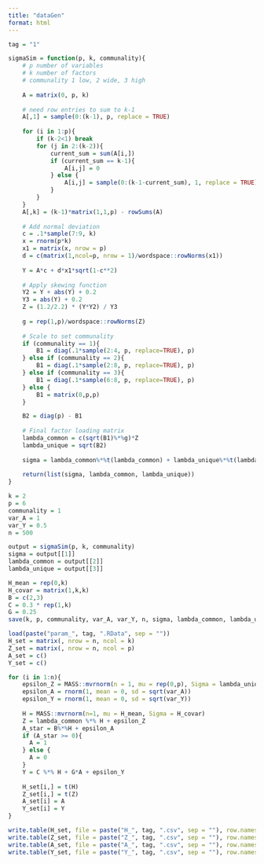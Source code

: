 ```yaml
---
title: "dataGen"
format: html
---
```


```r
tag = "1"
```

```r
sigmaSim = function(p, k, communality){
    # p number of variables
    # k number of factors
    # communality 1 low, 2 wide, 3 high
    
    A = matrix(0, p, k)
    
    # need row entries to sum to k-1
    A[,1] = sample(0:(k-1), p, replace = TRUE)
    
    for (i in 1:p){
        if (k-2<1) break
        for (j in 2:(k-2)){
            current_sum = sum(A[i,])
            if (current_sum == k-1){
                A[i,j] = 0
            } else {
                A[i,j] = sample(0:(k-1-current_sum), 1, replace = TRUE)
            }
        }
    }
    A[,k] = (k-1)*matrix(1,1,p) - rowSums(A)
    
    # Add normal deviation
    c = .1*sample(7:9, k)
    x = rnorm(p*k)
    x1 = matrix(x, nrow = p)
    d = c(matrix(1,ncol=p, nrow = 1)/wordspace::rowNorms(x1))
    
    Y = A*c + d*x1*sqrt(1-c**2)
    
    # Apply skewing function
    Y2 = Y + abs(Y) + 0.2
    Y3 = abs(Y) + 0.2
    Z = (1.2/2.2) * (Y*Y2) / Y3
    
    g = rep(1,p)/wordspace::rowNorms(Z)
    
    # Scale to set communality
    if (communality == 1){
        B1 = diag(.1*sample(2:4, p, replace=TRUE), p)
    } else if (communality == 2){
        B1 = diag(.1*sample(2:8, p, replace=TRUE), p)
    } else if (communality == 3){
        B1 = diag(.1*sample(6:8, p, replace=TRUE), p)
    } else {
        B1 = matrix(0,p,p)
    }

    B2 = diag(p) - B1
    
    # Final factor loading matrix
    lambda_common = c(sqrt(B1)%*%g)*Z
    lambda_unique = sqrt(B2)
    
    sigma = lambda_common%*%t(lambda_common) + lambda_unique%*%t(lambda_unique)
    
    return(list(sigma, lambda_common, lambda_unique))
}
```

```r
k = 2
p = 6
communality = 1
var_A = 1
var_Y = 0.5
n = 500

output = sigmaSim(p, k, communality)
sigma = output[[1]]
lambda_common = output[[2]]
lambda_unique = output[[3]]

H_mean = rep(0,k)
H_covar = matrix(1,k,k)
B = c(2,3)
C = 0.3 * rep(1,k)
G = 0.25
save(k, p, communality, var_A, var_Y, n, sigma, lambda_common, lambda_unique, H_mean, H_covar, B, C, G, file = paste("param_", tag, ".RData", sep = ""))
```

```r
load(paste("param_", tag, ".RData", sep = ""))
H_set = matrix(, nrow = n, ncol = k)
Z_set = matrix(, nrow = n, ncol = p)
A_set = c()
Y_set = c()

for (i in 1:n){
    epsilon_Z = MASS::mvrnorm(n = 1, mu = rep(0,p), Sigma = lambda_unique)
    epsilon_A = rnorm(1, mean = 0, sd = sqrt(var_A))
    epsilon_Y = rnorm(1, mean = 0, sd = sqrt(var_Y))
    
    H = MASS::mvrnorm(n=1, mu = H_mean, Sigma = H_covar)
    Z = lambda_common %*% H + epsilon_Z
    A_star = B%*%H + epsilon_A
    if (A_star >= 0){
      A = 1
    } else {
      A = 0
    }
    Y = C %*% H + G*A + epsilon_Y
    
    H_set[i,] = t(H)
    Z_set[i,] = t(Z)
    A_set[i] = A
    Y_set[i] = Y
}

write.table(H_set, file = paste("H_", tag, ".csv", sep = ""), row.names = FALSE, col.names = FALSE, sep = ",")
write.table(Z_set, file = paste("Z_", tag, ".csv", sep = ""), row.names = FALSE, col.names = FALSE, sep = ",")
write.table(A_set, file = paste("A_", tag, ".csv", sep = ""), row.names = FALSE, col.names = FALSE, sep = ",")
write.table(Y_set, file = paste("Y_", tag, ".csv", sep = ""), row.names = FALSE, col.names = FALSE, sep = ",")
```